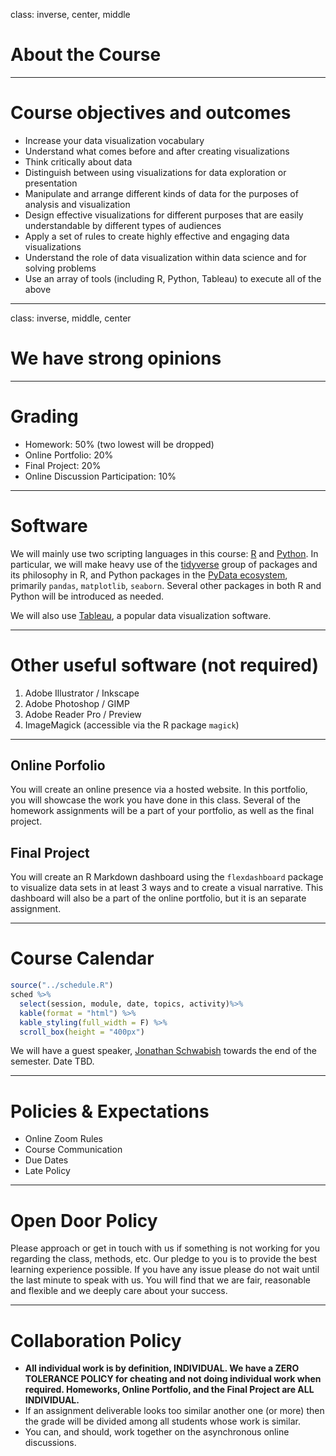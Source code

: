 class: inverse, center, middle

# About the Course

---

# Course objectives and outcomes

- Increase your data visualization vocabulary
- Understand what comes before and after creating visualizations
- Think critically about data
- Distinguish between using visualizations for data exploration or presentation
- Manipulate and arrange different kinds of data for the purposes of analysis and visualization
- Design effective visualizations for different purposes that are easily understandable by different types of audiences
- Apply a set of rules to create highly effective and engaging data visualizations
- Understand the role of data visualization within data science and for solving problems
- Use an array of tools (including R, Python, Tableau) to execute all of the above

---

class: inverse, middle, center

# We have **strong** opinions

---

# Grading

- Homework: 50% (two lowest will be dropped)
- Online Portfolio: 20%
- Final Project: 20%
- Online Discussion Participation: 10%

---

# Software

We will mainly use two scripting languages in this course: 
[R](https://www.r-project.org) and [Python](https://www.python.org). In particular, we will make heavy use of the [tidyverse](https://www.tidyverse.org) group of packages and its philosophy in R, and Python packages in the [PyData ecosystem](https://pandas.pydata.org/community/ecosystem.html), primarily `pandas`, `matplotlib`, `seaborn`. Several other packages in both R and Python will be introduced as needed. 

We will also use [Tableau](https://www.tableau.com), a popular data visualization software. 

---

# Other useful software (not required)

1. Adobe Illustrator / Inkscape
1. Adobe Photoshop / GIMP
1. Adobe Reader Pro / Preview
1. ImageMagick (accessible via the R package `magick`)

---

## Online Porfolio

You will create an online presence via a hosted website. In this portfolio, you will showcase the work you have done in this class. Several of the homework assignments will be a part of your portfolio, as well as the final project. 


## Final Project

You will create an R Markdown dashboard using the `flexdashboard` package to visualize data sets in at least 3 ways and to create a visual narrative. This dashboard will also be a part of the online portfolio, but it is an separate assignment. 

---

# Course Calendar 

```r
source("../schedule.R")
sched %>%
  select(session, module, date, topics, activity)%>%
  kable(format = "html") %>% 
  kable_styling(full_width = F) %>%
  scroll_box(height = "400px")
``` 

We will have a guest speaker, [Jonathan Schwabish](https://www.urban.org/author/jonathan-schwabish) towards the end of the semester. Date TBD.

---

# Policies & Expectations

- Online Zoom Rules
- Course Communication
- Due Dates
- Late Policy

---

# Open Door Policy

Please approach or get in touch with us if something is not working for you regarding the class, methods, etc. Our pledge to you is to provide the best learning experience possible. If you have any issue please do not wait until the last minute to speak with us. You will find that we are fair, reasonable and flexible and we deeply care about your success.

---

# Collaboration Policy

* **All individual work is by definition, INDIVIDUAL. We have a ZERO TOLERANCE POLICY for cheating and not doing individual work when required. Homeworks, Online Portfolio, and the Final Project are ALL INDIVIDUAL.**
* If an assignment deliverable looks too similar another one (or more) then the grade will be divided among all students whose work is similar.
* You can, and should, work together on the asynchronous online discussions.
